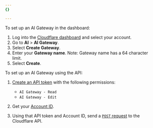 ```yaml
---
{}

---
```



<Tabs> <TabItem label="Dashboard">

To set up an AI Gateway in the dashboard:

1. Log into the [Cloudflare dashboard](https://dash.cloudflare.com/) and select your account.
2. Go to **AI** > **AI Gateway**.
3. Select **Create Gateway**.
4. Enter your **Gateway name**. Note: Gateway name has a 64 character limit.
5. Select **Create**.

</TabItem> <TabItem label="API">

To set up an AI Gateway using the API:

1. [Create an API token](/fundamentals/api/get-started/create-token/) with the following permissions:
   * `AI Gateway - Read`
   * `AI Gateway - Edit`

2. Get your [Account ID](/fundamentals/setup/find-account-and-zone-ids/).

3. Using that API token and Account ID, send a [`POST` request](/api/operations/aig-config-create-gateway) to the Cloudflare API.

</TabItem> </Tabs>
